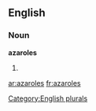 ==English==

===Noun===
'''azaroles'''

# {{plural of|[[azarole]]}}

[[Category:English plurals]]

[[ar:azaroles]]
[[fr:azaroles]]